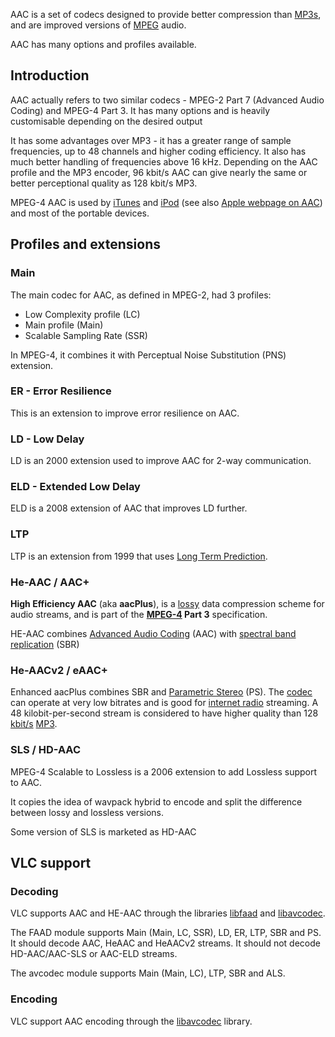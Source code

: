 {{Hydrogenaudio|Advanced Audio Coding}}
{{Mmwiki|Advanced Audio Coding|Understanding AAC}}
AAC is a set of codecs designed to provide better compression than [[MP3]]s, and are improved versions of [[MPEG]] audio.

AAC has many options and profiles available.

== Introduction ==
AAC actually refers to two similar codecs - MPEG-2 Part 7 (Advanced Audio Coding) and MPEG-4 Part 3. It has many options and is heavily customisable depending on the desired output

It has some advantages over MP3 - it has a greater range of sample frequencies, up to 48 channels and higher coding efficiency. It also has much better handling of frequencies above 16 kHz.
Depending on the AAC profile and the MP3 encoder, 96 kbit/s AAC can give nearly the same or better perceptional quality as 128 kbit/s MP3.

MPEG-4 AAC is used by [[iTunes]] and [[iPod]] (see also [https://web.archive.org/web/20031202022159/http://www.apple.com/mpeg4/aac/ Apple webpage on AAC]) and most of the portable devices.

== Profiles and extensions ==

=== Main ===
The main codec for AAC, as defined in MPEG-2, had 3 profiles:
* Low Complexity profile (LC)
* Main profile (Main)
* Scalable Sampling Rate (SSR)

In MPEG-4, it combines it with Perceptual Noise Substitution (PNS) extension.

=== ER - Error Resilience ===
This is an extension to improve error resilience on AAC.

=== LD - Low Delay ===

LD is an 2000 extension used to improve AAC for 2-way communication.

=== ELD - Extended Low Delay ===

ELD is a 2008 extension of AAC that improves LD further.

=== LTP ===
LTP is an extension from 1999 that uses [[wikipedia:Long_Term_Prediction|Long Term Prediction]].

=== He-AAC / AAC+ ===
{{wikipedia|HE-AAC}}

'''High Efficiency AAC''' (aka '''aacPlus'''), is a [[lossy]] data compression scheme for audio streams, and is part of the '''[[MPEG-4]] Part 3''' specification.

HE-AAC combines [[Advanced Audio Coding]] (AAC) with [[wikipedia:spectral band replication|spectral band replication]] (SBR)

=== He-AACv2 / eAAC+ ===

Enhanced aacPlus combines SBR and [[wikipedia:Parametric Stereo|Parametric Stereo]] (PS). The [[codec]] can operate at very low bitrates and is good for [[internet radio]] streaming.  A 48 kilobit-per-second stream is considered to have higher quality than 128 [[kbit/s]] [[MP3]].

=== SLS / HD-AAC ===
MPEG-4 Scalable to Lossless is a 2006 extension to add Lossless support to AAC.

It copies the idea of wavpack hybrid to encode and split the difference between lossy and lossless versions.

Some version of SLS is marketed as HD-AAC

== VLC support ==
{{codec audio|mod=faad|id=mp4a}}

=== Decoding ===
VLC supports AAC and HE-AAC through the libraries [[libfaad]] and [[libavcodec]].

The FAAD module supports Main (Main, LC, SSR), LD, ER, LTP, SBR and PS.<br />
It should decode AAC, HeAAC and HeAACv2 streams. It should not decode HD-AAC/AAC-SLS or AAC-ELD streams.

The avcodec  module supports Main (Main, LC), LTP, SBR and ALS.

=== Encoding ===
VLC support AAC encoding through the [[libavcodec]] library.